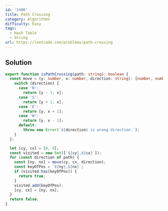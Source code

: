 ```yaml
---
id: '1496'
title: Path Crossing
category: Algorithms
difficulty: Easy
tags:
  - Hash Table
  - String
url: https://leetcode.com/problems/path-crossing
---
```


## Solution

```typescript filename="solution.ts" copy
export function isPathCrossing(path: string): boolean {
  const move = (y: number, x: number, direction: string): [number, number] => {
    switch (direction) {
      case 'N':
        return [y - 1, x];
      case 'S':
        return [y + 1, x];
      case 'E':
        return [y, x + 1];
      case 'W':
        return [y, x - 1];
      default:
        throw new Error(`${direction} is wrong direction.`);
    }
  };

  let [cy, cx] = [0, 0];
  const visited = new Set([`${cy},${cx}`]);
  for (const direction of path) {
    const [ny, nx] = move(cy, cx, direction);
    const keyOfPos = `${ny},${nx}`;
    if (visited.has(keyOfPos)) {
      return true;
    }
    visited.add(keyOfPos);
    [cy, cx] = [ny, nx];
  }
  return false;
}
```
